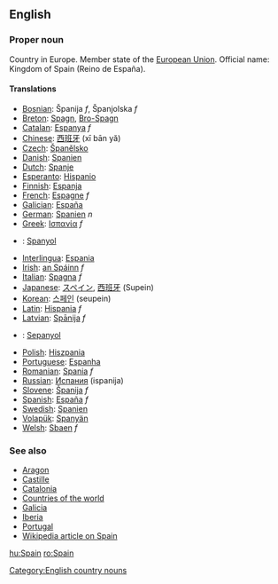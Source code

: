 ==English==

===Proper noun===
Country in Europe. Member state of the [[European Union]]. Official name: Kingdom of Spain (Reino de España).

====Translations====

*[[Bosnian]]: Španija ''f'', Španjolska ''f''
*[[Breton]]: [[Spagn]], [[Bro-Spagn]]
*[[Catalan]]: [[Espanya]] ''f''
*[[Chinese]]: [[西班牙]] (xī bān yă)
*[[Czech]]: [[Španělsko]]
*[[Danish]]: [[Spanien]]
*[[Dutch]]: [[Spanje]]
*[[Esperanto]]: [[Hispanio]]
*[[Finnish]]: [[Espanja]]
*[[French]]: [[Espagne]] ''f''
*[[Galician]]: [[España]]
*[[German]]: [[Spanien]] ''n''
*[[Greek]]: [[Ισπανία]] ''f''
*{{id}}: [[Spanyol]]
*[[Interlingua]]: [[Espania]]
*[[Irish]]: [[an Spáinn]] ''f''
*[[Italian]]: [[Spagna]] ''f''
*[[Japanese]]: [[スペイン]], [[西班牙]] (Supein)
*[[Korean]]: [[스페인]] (seupein)
*[[Latin]]: [[Hispania]] ''f''
*[[Latvian]]: [[Spānija]] ''f''
*{{ms}}: [[Sepanyol]]
*[[Polish]]: [[Hiszpania]]
*[[Portuguese]]: [[Espanha]]
*[[Romanian]]: [[Spania]] ''f''
*[[Russian]]: [[Испания]] (ispanija)
*[[Slovene]]: [[Španija]] ''f''
*[[Spanish]]: [[España]] ''f''
*[[Swedish]]: [[Spanien]]
*[[Volapük]]: [[Spanyän]]
*[[Welsh]]: [[Sbaen]] ''f''

===See also===
*[[Aragon]]
*[[Castille]]
*[[Catalonia]]
*[[Countries of the world]]
*[[Galicia]]
*[[Iberia]]
*[[Portugal]]
*[[w:Spain|Wikipedia article on Spain]]
[[Category:English country nouns]]

[[hu:Spain]]
[[ro:Spain]]